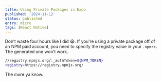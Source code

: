 ```yaml
---
title: Using Private Packages in Expo
published: '2024-11-12'
status: published
entry: micro
tags: [React Native]
---
```


Don’t waste four hours like I did 😭. If you're using a private package off of an NPM paid account, you need to specify the registry value in your `.npmrc`. The generated one won't work.

```sh
//registry.npmjs.org/:_authToken=${NPM_TOKEN}
registry=https://registry.npmjs.org/
```

The more ya know.
